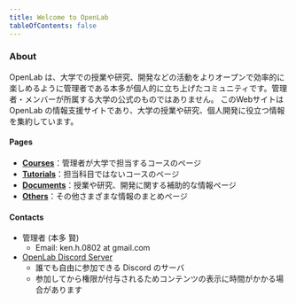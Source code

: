 ```yaml
---
title: Welcome to OpenLab
tableOfContents: false
---
```


### About

OpenLab は、大学での授業や研究、開発などの活動をよりオープンで効率的に楽しめるように管理者である本多が個人的に立ち上げたコミュニティです。管理者・メンバーが所属する大学の公式のものではありません。
このWebサイトは OpenLab の情報支援サイトであり、大学の授業や研究、個人開発に役立つ情報を集約しています。

#### Pages

- **[Courses](./courses)**：管理者が大学で担当するコースのページ
- **[Tutorials](./tutorials)**：担当科目ではないコースのページ
- **[Documents](./documents)**：授業や研究、開発に関する補助的な情報ページ
- **[Others](./others)**：その他さまざまな情報のまとめページ

#### Contacts

- 管理者 (本多 賢)
    - Email: ken.h.0802 at gmail.com
- [OpenLab Discord Server](https://discord.gg/FxW5G2PCJF)
    - 誰でも自由に参加できる Discord のサーバ
    - 参加してから権限が付与されるためコンテンツの表示に時間がかかる場合があります
